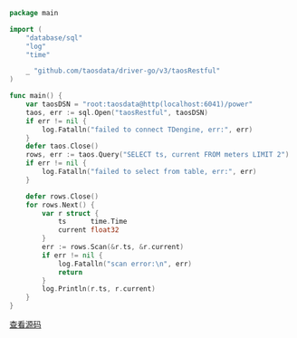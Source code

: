 ```go
package main

import (
	"database/sql"
	"log"
	"time"

	_ "github.com/taosdata/driver-go/v3/taosRestful"
)

func main() {
	var taosDSN = "root:taosdata@http(localhost:6041)/power"
	taos, err := sql.Open("taosRestful", taosDSN)
	if err != nil {
		log.Fatalln("failed to connect TDengine, err:", err)
	}
	defer taos.Close()
	rows, err := taos.Query("SELECT ts, current FROM meters LIMIT 2")
	if err != nil {
		log.Fatalln("failed to select from table, err:", err)
	}

	defer rows.Close()
	for rows.Next() {
		var r struct {
			ts      time.Time
			current float32
		}
		err := rows.Scan(&r.ts, &r.current)
		if err != nil {
			log.Fatalln("scan error:\n", err)
			return
		}
		log.Println(r.ts, r.current)
	}
}

```

[查看源码](https://github.com/taosdata/TDengine/blob/main/docs/examples/go/query/sync/main.go)
